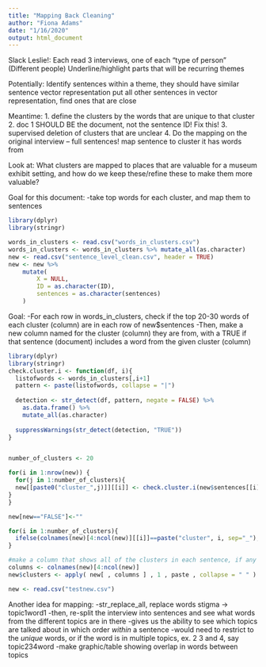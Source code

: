 ```yaml
---
title: "Mapping Back Cleaning"
author: "Fiona Adams"
date: "1/16/2020"
output: html_document
---
```


Slack Leslie!:
Each read 3 interviews, one of each "type of person" (Different people)
Underline/highlight parts that will be recurring themes

Potentially:
Identify sentences within a theme, they should have similar sentence vector representation
put all other sentences in vector representation, find ones that are close

Meantime:
1. define the clusters by the words that are unique to that cluster
2. doc 1 SHOULD BE the document, not the sentence ID! Fix this!
3. supervised deletion of clusters that are unclear
4. Do the mapping on the original interview -- full sentences! map sentence to cluster it has words from

Look at:
What clusters are mapped to places that are valuable for a museum exhibit setting, and how do we keep these/refine these to make them more valuable?

Goal for this document: 
-take top words for each cluster, and map them to sentences

```r
library(dplyr)
library(stringr)
```

```r
words_in_clusters <- read.csv("words_in_clusters.csv")
words_in_clusters <- words_in_clusters %>% mutate_all(as.character)
new <- read.csv("sentence_level_clean.csv", header = TRUE)
new <- new %>%
    mutate(
        X = NULL,
        ID = as.character(ID),
        sentences = as.character(sentences)
    )
```

Goal:
-For each row in words_in_clusters, check if the top 20-30 words of each cluster (column) are in each row of new$sentences
-Then, make a new column named for the cluster (column) they are from, with a TRUE if that sentence (document) includes a word from the given cluster (column)

```r
library(dplyr)
library(stringr)
check.cluster.i <- function(df, i){
  listofwords <- words_in_clusters[,i+1]
  pattern <- paste(listofwords, collapse = "|")
  
  detection <- str_detect(df, pattern, negate = FALSE) %>%
    as.data.frame() %>% 
    mutate_all(as.character)
  
  suppressWarnings(str_detect(detection, "TRUE"))
}


number_of_clusters <- 20

for(i in 1:nrow(new)) {
  for(j in 1:number_of_clusters){
  new[[paste0("cluster_",j)]][[i]] <- check.cluster.i(new$sentences[[i]], j)
}
}

new[new=="FALSE"]<-""

for(i in 1:number_of_clusters){
  ifelse(colnames(new)[4:ncol(new)][[i]]==paste("cluster", i, sep="_"), new[4:ncol(new)][[i]] <- str_replace(new[4:ncol(new)][[i]], "TRUE", paste("cluster", i, sep="_")), "breaks")
}
```

```r
#make a column that shows all of the clusters in each sentence, if any
columns <- colnames(new)[4:ncol(new)]
new$clusters <- apply( new[ , columns ] , 1 , paste , collapse = " " )
```

```r
new <- read.csv("testnew.csv")
```



Another idea for mapping:
-str_replace_all, replace words stigma -> topic1word1
-then, re-split the interview into sentences and see what words from the different topics are in there
-gives us the ability to see which topics are talked about in which order *within* a sentence
-would need to restrict to the *unique* words, or if the word is in multiple topics, ex. 2 3 and 4, say topic234word
-make graphic/table showing overlap in words between topics

